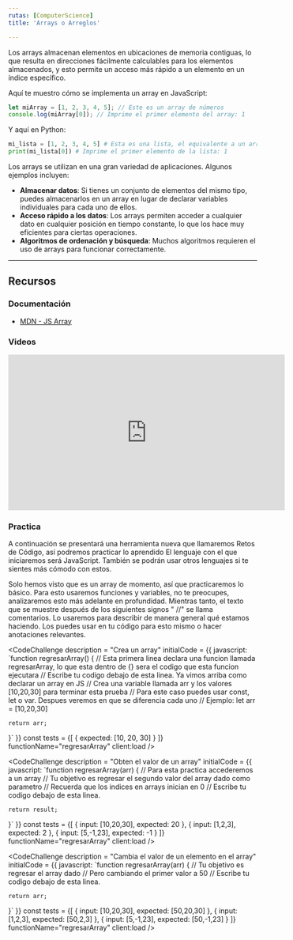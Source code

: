 ```yaml
---
rutas: [ComputerScience]
title: 'Arrays o Arreglos'

---
```


Los arrays almacenan elementos en ubicaciones de memoria contiguas, lo que resulta en direcciones fácilmente calculables para los elementos almacenados, y esto permite un acceso más rápido a un elemento en un índice específico.

Aquí te muestro cómo se implementa un array en JavaScript:

```js
let miArray = [1, 2, 3, 4, 5]; // Este es un array de números
console.log(miArray[0]); // Imprime el primer elemento del array: 1
```

Y aquí en Python:

```python
mi_lista = [1, 2, 3, 4, 5] # Esta es una lista, el equivalente a un array en Python
print(mi_lista[0]) # Imprime el primer elemento de la lista: 1
```

Los arrays se utilizan en una gran variedad de aplicaciones. Algunos ejemplos incluyen:

* **Almacenar datos**: Si tienes un conjunto de elementos del mismo tipo, puedes almacenarlos en un array en lugar de declarar variables individuales para cada uno de ellos.
* **Acceso rápido a los datos**: Los arrays permiten acceder a cualquier dato en cualquier posición en tiempo constante, lo que los hace muy eficientes para ciertas operaciones.
* **Algoritmos de ordenación y búsqueda**: Muchos algoritmos requieren el uso de arrays para funcionar correctamente.

---

## Recursos

### Documentación
- [MDN - JS Array](https://developer.mozilla.org/es/docs/Web/JavaScript/Reference/Global_Objects/Array)

### Videos
<iframe width="560" height="315" src="https://www.youtube.com/embed/_FsRvYZNbnc?si=9klNICBVCuytw4TU" title="YouTube video player" frameborder="0" allow="accelerometer; autoplay; clipboard-write; encrypted-media; gyroscope; picture-in-picture; web-share" allowfullscreen></iframe>

### Practica

A continuación se presentará una herramienta nueva que llamaremos Retos de Código, así podremos practicar lo aprendido
El lenguaje con el que iniciaremos será JavaScript. 
También se podrán usar otros lenguajes si te sientes más cómodo con estos.

Solo hemos visto que es un array de momento, así que practicaremos lo básico. Para esto usaremos funciones y variables, 
no te preocupes, analizaremos esto más adelante en profundidad. Mientras tanto, el texto que se muestre después de los 
siguientes signos " //" se llama comentarios. Lo usaremos para describir de manera general qué estamos haciendo. Los 
puedes usar en tu código para esto mismo o hacer anotaciones relevantes.

<CodeChallenge
    description = "Crea un array"
    initialCode = {{
        javascript: `function regresarArray() { // Esta primera linea declara una funcion llamada regresarArray, lo que esta dentro de {} sera el codigo que esta funcion ejecutara
    // Escribe tu codigo debajo de esta linea. Ya vimos arriba como declarar un array en JS
    // Crea una variable llamada arr y los valores [10,20,30] para terminar esta prueba
    // Para este caso puedes usar const, let o var. Despues veremos en que se diferencia cada uno
    // Ejemplo: let arr = [10,20,30]
    
    return arr;
}`
    }}
    const tests = {[
    { expected: [10, 20, 30] }
    ]}
    functionName="regresarArray"
 client:load />

 <CodeChallenge
    description = "Obten el valor de un array"
    initialCode = {{
        javascript: `function regresarArray(arr) { 
    // Para esta practica accederemos a un array
    // Tu objetivo es regresar el segundo valor del array dado como parametro
    // Recuerda que los indices en arrays inician en 0
    // Escribe tu codigo debajo de esta linea.
    
    return result;
}`
    }}
    const tests = {[
    { input: [10,20,30], expected: 20 },
    { input: [1,2,3], expected: 2 },
    { input: [5,-1,23], expected: -1 }
    ]}
    functionName="regresarArray"
 client:load />

 <CodeChallenge
    description = "Cambia el valor de un elemento en el array"
    initialCode = {{
        javascript: `function regresarArray(arr) { 
    // Tu objetivo es regresar el array dado
    // Pero cambiando el primer valor a 50
    // Escribe tu codigo debajo de esta linea.
    
    return arr;
}`
    }}
    const tests = {[
    { input: [10,20,30], expected: [50,20,30] },
    { input: [1,2,3], expected: [50,2,3] },
    { input: [5,-1,23], expected: [50,-1,23] }
    ]}
    functionName="regresarArray"
 client:load />